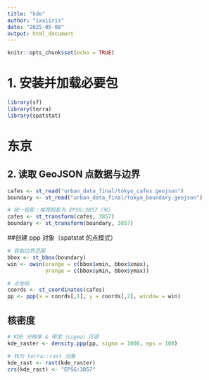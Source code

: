 ```yaml
---
title: "kde"
author: "ixxiiris"
date: "2025-05-08"
output: html_document
---
```


```r
knitr::opts_chunk$set(echo = TRUE)
```

# 1. 安装并加载必要包

```r
library(sf)
library(terra)
library(spatstat)
```
# 东京
## 2. 读取 GeoJSON 点数据与边界
```r
cafes <- st_read("urban_data_final/tokyo_cafes.geojson")
boundary <- st_read("urban_data_final/tokyo_boundary.geojson")

# 统一投影：推荐投影为 EPSG:3857（米）
cafes <- st_transform(cafes, 3857)
boundary <- st_transform(boundary, 3857)
```
##创建 ppp 对象（spatstat 的点模式）
```r
# 获取边界范围
bbox <- st_bbox(boundary)
win <- owin(xrange = c(bbox$xmin, bbox$xmax),
            yrange = c(bbox$ymin, bbox$ymax))

# 点坐标
coords <- st_coordinates(cafes)
pp <- ppp(x = coords[,1], y = coords[,2], window = win)
```

## 核密度
```r
# KDE 分辨率 & 带宽（sigma）可调
kde_raster <- density.ppp(pp, sigma = 1000, eps = 100)

# 转为 terra::rast 对象
kde_rast <- rast(kde_raster)
crs(kde_rast) <- "EPSG:3857"
```

